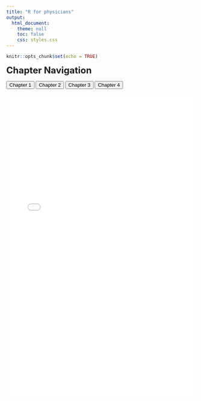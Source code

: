 ```yaml
---
title: "R for physicians"
output:
  html_document:
    theme: null
    toc: false
    css: styles.css
---
```


```r
knitr::opts_chunk$set(echo = TRUE)
```

<head>
  <link rel="stylesheet" href="styles.css">
</head>

<span style="font-size: 24px; font-weight: bold;">Chapter Navigation</span>

<div class="tabs">
  <button class="tablinks" onclick="openChapter(event, 'chapter1')">Chapter 1</button>
  <button class="tablinks" onclick="openChapter(event, 'chapter2')">Chapter 2</button>
  <button class="tablinks" onclick="openChapter(event, 'chapter3')">Chapter 3</button>
  <button class="tablinks" onclick="openChapter(event, 'chapter4')">Chapter 4</button>
</div>

<div id="chapter1" class="tabcontent" style="display:block;">
  <iframe src="chapter-1.html" width="100%" height="800px" style="border:none;"></iframe>
</div>

<div id="chapter2" class="tabcontent" style="display:none;">
  <iframe src="chapter-2.html" width="100%" height="800px" style="border:none;"></iframe>
</div>

<div id="chapter3" class="tabcontent" style="display:none;">
  <iframe src="chapter-3.html" width="100%" height="800px" style="border:none;"></iframe>
</div>

<div id="chapter4" class="tabcontent" style="display:none;">
  <iframe src="chapter-4.html" width="100%" height="800px" style="border:none;"></iframe>
</div>

<script>
function openChapter(evt, chapterName) {
  var i, tabcontent, tablinks;
  tabcontent = document.getElementsByClassName("tabcontent");
  
  // Hide all chapters
  for (i = 0; i < tabcontent.length; i++) {
    tabcontent[i].style.display = "none";
  }
  
  // Remove "active" class from all buttons
  tablinks = document.getElementsByClassName("tablinks");
  for (i = 0; i < tablinks.length; i++) {
    tablinks[i].className = tablinks[i].className.replace(" active", "");
  }
  
  // Show the selected chapter
  document.getElementById(chapterName).style.display = "block";
  
  // Add "active" class to the clicked button
  evt.currentTarget.className += " active";
}
</script>